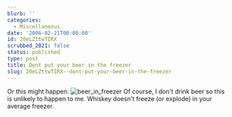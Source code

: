 ```yaml
---
blurb: ''
categories:
  - Miscellaneous
date: '2006-02-21T00:00:00'
id: 20eLZttwTIRX
scrubbed_2021: false
status: published
type: post
title: Dont put your beer in the freezer
slug: 20eLZttwTIRX--dont-put-your-beer-in-the-freezer
---
```


Or this might happen:
![beer\_in\_freezer](http://www.alanwsmith.com/blog/wp-content/uploads/2006/02/20060205_222340a.jpg "beer_in_freezer")
Of course, I don't drink beer so this is unlikely to happen to me.
Whiskey doesn't freeze (or explode) in your average freezer.
